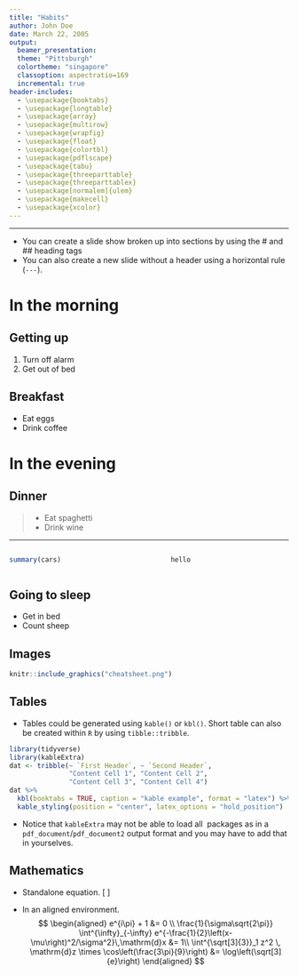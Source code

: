 ```yaml
---
title: "Habits"
author: John Doe
date: March 22, 2005
output: 
  beamer_presentation:
  theme: "Pittsburgh"
  colortheme: "singapore"
  classoption: aspectratio=169
  incremental: true
header-includes:
  - \usepackage{booktabs}
  - \usepackage{longtable}
  - \usepackage{array}
  - \usepackage{multirow}
  - \usepackage{wrapfig}
  - \usepackage{float}
  - \usepackage{colortbl}
  - \usepackage{pdflscape}
  - \usepackage{tabu}
  - \usepackage{threeparttable}
  - \usepackage{threeparttablex}
  - \usepackage[normalem]{ulem}
  - \usepackage{makecell}
  - \usepackage{xcolor}
---
```


--- 

- You can create a slide show broken up into sections by using the # and ## heading tags 
- You can also create a new slide without a header using a horizontal rule (`---`).


# In the morning

## Getting up


1. Turn off alarm
2. Get out of bed

## Breakfast

- Eat eggs
- Drink coffee

# In the evening

## Dinner

>- Eat spaghetti
>- Drink wine

---

::: columns
:::: column
```r
summary(cars)
```
::::
:::: column

```r
hello
```

::::
:::

## Going to sleep

- Get in bed
- Count sheep


## Images

```r
knitr::include_graphics("cheatsheet.png")
```

## Tables

- Tables could be generated using `kable()` or `kbl()`. Short table can also be created within `R` by using `tibble::tribble`.

```r
library(tidyverse)
library(kableExtra)
dat <- tribble(~ `First Header`, ~ `Second Header`,
               "Content Cell 1", "Content Cell 2",
               "Content Cell 3", "Content Cell 4")
dat %>% 
  kbl(booktabs = TRUE, caption = "kable example", format = "latex") %>% 
  kable_styling(position = "center", latex_options = "hold_position")
```
- Notice that `kableExtra` may not be able to load all \LaTeX\ packages as in a `pdf_document`/`pdf_document2` output format and you may have to add that in yourselves.

## Mathematics

- Standalone equation.
\[
\frac{-b\pm\sqrt{b^2-4ac}}{2a}
\]

- In an aligned environment.
$$
\begin{aligned}
e^{i\pi} + 1 &= 0 \\
\frac{1}{\sigma\sqrt{2\pi}} \int^{\infty}_{-\infty}
e^{-\frac{1}{2}\left(x-\mu\right)^2/\sigma^2}\,\mathrm{d}x &= 1\\
\int^{\sqrt[3]{3}}_1 z^2 \, \mathrm{d}z \times \cos\left(\frac{3\pi}{9}\right) &= \log\left(\sqrt[3]{e}\right)
\end{aligned}
$$

